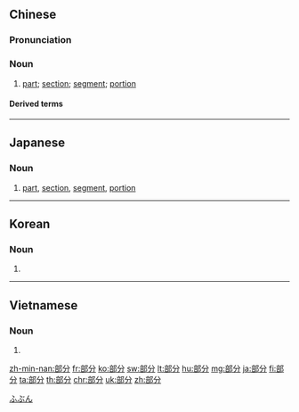 {{also|部份}}
==Chinese==
{{zh-forms|alt=部份}}

===Pronunciation===
{{zh-pron
|m=bùfèn,er=y,tl=y
|c=bou6 fan6
|mn=pō͘-hūn
|w=3bu fen
|cat=n
}}

===Noun===
{{zh-noun}}

# [[part]]; [[section]]; [[segment]]; [[portion]] {{zh-mw|m:個}}

====Derived terms====
{{zh-der|大部分|小部分|組成部分}}

----

==Japanese==
{{ja-kanjitab|ぶ|ぶん|yomi=on}}

===Noun===
{{ja-noun|ぶぶん}}

# [[part]], [[section]], [[segment]], [[portion]]

[[Category:Japanese basic words|ふぶん]]

----

==Korean==
{{ko-hanjatab}}

===Noun===
{{ko-noun|hj|rv=|hangeul=부분}}

# {{hanja form of|부분|[[part]], [[section]], [[segment]], [[portion]]}}

----

==Vietnamese==
{{vi-hantutab}}

===Noun===
{{vi-hantu}}

# {{han tu form of|bộ phận|[[part]], [[section]], [[segment]], [[portion]]}}

[[zh-min-nan:部分]]
[[fr:部分]]
[[ko:部分]]
[[sw:部分]]
[[lt:部分]]
[[hu:部分]]
[[mg:部分]]
[[ja:部分]]
[[fi:部分]]
[[ta:部分]]
[[th:部分]]
[[chr:部分]]
[[uk:部分]]
[[zh:部分]]